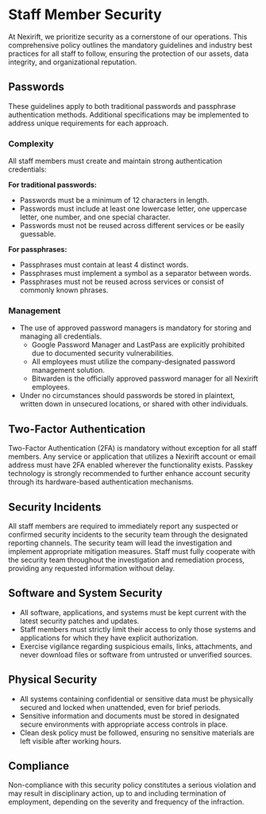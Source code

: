 # Staff Member Security

At Nexirift, we prioritize security as a cornerstone of our operations. This comprehensive policy outlines the mandatory guidelines and industry best practices for all staff to follow, ensuring the protection of our assets, data integrity, and organizational reputation.

## Passwords

These guidelines apply to both traditional passwords and passphrase authentication methods. Additional specifications may be implemented to address unique requirements for each approach.

### Complexity

All staff members must create and maintain strong authentication credentials:

**For traditional passwords:**

- Passwords must be a minimum of 12 characters in length.
- Passwords must include at least one lowercase letter, one uppercase letter, one number, and one special character.
- Passwords must not be reused across different services or be easily guessable.

**For passphrases:**

- Passphrases must contain at least 4 distinct words.
- Passphrases must implement a symbol as a separator between words.
- Passphrases must not be reused across services or consist of commonly known phrases.

### Management

- The use of approved password managers is mandatory for storing and managing all credentials.
   - Google Password Manager and LastPass are explicitly prohibited due to documented security vulnerabilities.
   - All employees must utilize the company-designated password management solution.
   - Bitwarden is the officially approved password manager for all Nexirift employees.
- Under no circumstances should passwords be stored in plaintext, written down in unsecured locations, or shared with other individuals.

## Two-Factor Authentication

Two-Factor Authentication (2FA) is mandatory without exception for all staff members. Any service or application that utilizes a Nexirift account or email address must have 2FA enabled wherever the functionality exists. Passkey technology is strongly recommended to further enhance account security through its hardware-based authentication mechanisms.

## Security Incidents

All staff members are required to immediately report any suspected or confirmed security incidents to the security team through the designated reporting channels. The security team will lead the investigation and implement appropriate mitigation measures. Staff must fully cooperate with the security team throughout the investigation and remediation process, providing any requested information without delay.

## Software and System Security

- All software, applications, and systems must be kept current with the latest security patches and updates.
- Staff members must strictly limit their access to only those systems and applications for which they have explicit authorization.
- Exercise vigilance regarding suspicious emails, links, attachments, and never download files or software from untrusted or unverified sources.

## Physical Security

- All systems containing confidential or sensitive data must be physically secured and locked when unattended, even for brief periods.
- Sensitive information and documents must be stored in designated secure environments with appropriate access controls in place.
- Clean desk policy must be followed, ensuring no sensitive materials are left visible after working hours.

## Compliance

Non-compliance with this security policy constitutes a serious violation and may result in disciplinary action, up to and including termination of employment, depending on the severity and frequency of the infraction.
